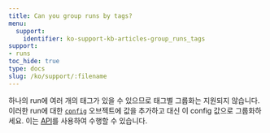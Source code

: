 ```yaml
---
title: Can you group runs by tags?
menu:
  support:
    identifier: ko-support-kb-articles-group_runs_tags
support:
- runs
toc_hide: true
type: docs
slug: /ko/support/:filename
---
```


하나의 run에 여러 개의 태그가 있을 수 있으므로 태그별 그룹화는 지원되지 않습니다. 이러한 run에 대한 [`config`](/ko/guides/models/track/config) 오브젝트에 값을 추가하고 대신 이 config 값으로 그룹화하세요. 이는 [API](/ko/guides/models/track/config#set-the-configuration-after-your-run-has-finished)를 사용하여 수행할 수 있습니다.
